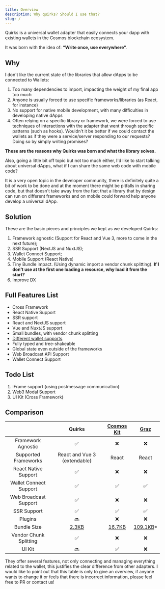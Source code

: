 ```yaml
---
title: Overview
description: Why quirks? Should I use that?
slug: /
---
```


Quirks is a universal wallet adapter that easily connects your dapp with existing wallets in the Cosmos blockchain ecosystem.

It was born with the idea of: **“Write once, use everywhere”**.

## Why

I don't like the current state of the libraries that allow dApps to be connected to Wallets:

1. Too many dependencies to import, impacting the weight of my final app too much
2. Anyone is usually forced to use specific frameworks/libraries (as React, for instance)
3. No support for native mobile development, with many difficulties in developing native dApps
4. Often relying on a specific library or framework, we were forced to use techniques of interactions with the adapter that went through specific patterns (such as hooks). Wouldn't it be better if we could contact the wallets as if they were a service/server responding to our requests? Doing so by simply writing promises?

**These are the reasons why Quirks was born and what the library solves.**

Also, going a little bit off topic but not too much either, I'd like to start talking about universal dApps, what if I can share the same web code with mobile code?

It is a very open topic in the developer community, there is definitely quite a bit of work to be done and at the moment there might be pitfalls in sharing code, but that doesn't take away from the fact that a library that by design can run on different frameworks and on mobile could forward help anyone develop a universal dApp.

## Solution

These are the basic pieces and principles we kept as we developed Quirks:

1. Framework agnostic (Support for React and Vue 3, more to come in the next future);
2. SSR Support (NextJS and NuxtJS);
3. Wallet Connect Support;
4. Mobile Support (React Native)
5. Tiny Bundle impact. (Using dynamic import a vendor chunk splitting). **If I don't use at the first one loading a resource, why load it from the start?**
6. Improve DX

## Full Features List

- Cross Framework
- React Native Support
- SSR support
- React and NextJS support
- Vue and NuxtJS support
- Small bundles, with vendor chunk splitting
- [Different wallet supports](/docs/wallets)
- Fully typed and tree-shakeable
- Global state even outside of the frameworks
- Web Broadcast API Support
- Wallet Connect Support

## Todo List

1. IFrame support (using postmessage communication)
2. Web3 Modal Support
3. UI Kit (Cross Framework)

## Comparison

|                        |                             Quirks                             |                  [Cosmos Kit](https://cosmoskit.com/)                   |                 [Graz](https://graz.sh/)                 |
| :--------------------: | :------------------------------------------------------------: | :---------------------------------------------------------------------: | :------------------------------------------------------: |
|   Framework Agnostic   |                               ✅                               |                                   ❌                                    |                            ❌                            |
|  Supported Frameworks  |                  React and Vue 3 (extendable)                  |                                  React                                  |                          React                           |
|  React Native Support  |                               ✅                               |                                   ❌                                    |                            ❌                            |
| Wallet Connect Support |                               ✅                               |                                   ✅                                    |                            ✅                            |
| Web Broadcast Support  |                               ✅                               |                                   ❌                                    |                            ❌                            |
|      SSR Support       |                               ✅                               |                                   ✅                                    |                            ✅                            |
|        Plugins         |                               🔜                               |                                   ❌                                    |                            ❌                            |
|      Bundle Size       | [2.3KB](https://bundlephobia.com/package/@quirks/react@0.3.10) | [16.7KB](https://bundlephobia.com/package/@cosmos-kit/react-lite@2.5.9) | [109.1KB](https://bundlephobia.com/package/graz@0.1.1)\* |
| Vendor Chunk Splitting |                               ✅                               |                                   ❌                                    |                            ❌                            |
|         UI Kit         |                               🔜                               |                                   ✅                                    |                            ❌                            |

<Callout title="* About Graz">
  They offer several features, not only connecting and managing everything
  related to the wallet, this justifies the clear difference from other
  adapters.
</Callout>

<Callout>
  I would like to point out that this table is only to give an overview, if
  anyone wants to change it or feels that there is incorrect information, please
  feel free to PR or contact us!
</Callout>
